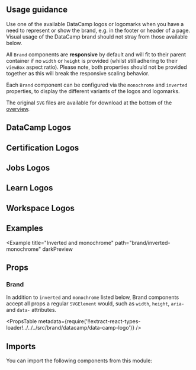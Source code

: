 


<Layout title="Brand" description="A selection of logos and logomarks for the DataCamp Brand">

## Usage guidance

Use one of the available DataCamp logos or logomarks when you have a need to represent or show the brand, e.g. in the footer or header of a page. Visual usage of the DataCamp brand should not stray from those available below.

All `Brand` components are **responsive** by default and will fit to their parent container if no `width` or `height` is provided (whilst still adhering to their `viewBox` aspect ratio). Please note, both properties should not be provided together as this will break the responsive scaling behavior.

Each `Brand` component can be configured via the `monochrome` and `inverted` properties, to display the different variants of the logos and logomarks.

The original `SVG` files are available for download at the bottom of the [overview](#available-datacamp-logos).

## DataCamp Logos

<BrandGrid brandType="DataCamp" />

## Certification Logos

<BrandGrid brandType="Certification" />

## Jobs Logos

<BrandGrid brandType="Jobs" />

## Learn Logos

<BrandGrid brandType="Learn" />

## Workspace Logos

<BrandGrid brandType="Workspace" />

## Examples

<Example title="Basic usage" path="brand/basic-usage">
  <BasicUsage />
</Example>

<Example title="Custom size" path="brand/custom-size">
  <CustomSize />
</Example>

<Example title="Monochrome" path="brand/monochrome">
  <Monochrome />
</Example>

<Example title="Inverted" path="brand/inverted" darkPreview>
  <Inverted />
</Example>

<Example
  title="Inverted and monochrome"
  path="brand/inverted-monochrome"
  darkPreview
>
  <InvertedMonochrome />
</Example>

## Props

### Brand

In addition to `inverted` and `monochrome` listed below, Brand components accept all props a regular `SVGElement` would, such as `width`, `height`, `aria-` and `data-` attributes.

<PropsTable
  metadata={require('!!extract-react-types-loader!../../../src/brand/datacamp/data-camp-logo')}
/>

## Imports

You can import the following components from this module:

<Imports module={BrandExports} path="@datacamp/waffles/brand" />

</Layout>
